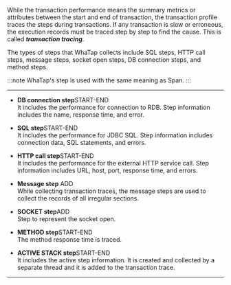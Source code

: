 While the transaction performance means the summary metrics or attributes between the start and end of transaction, the transaction profile traces the steps during transactions. If any transaction is slow or erroneous, the execution records must be traced step by step to find the cause. This is called **_transaction tracing_**.

The types of steps that WhaTap collects include SQL steps, HTTP call steps, message steps, socket open steps, DB connection steps, and method steps. 

:::note
WhaTap's step is used with the same meaning as Span.
:::

---

-   **DB connection step**<span class='type'>START-END</span><br/>
      It includes the performance for connection to RDB. Step information includes the name, response time, and error.

-   **SQL step**<span class='type'>START-END</span><br/>
      It includes the performance for JDBC SQL. Step information includes connection data, SQL statements, and errors.

-   **HTTP call step**<span class='type'>START-END</span><br/>
      It includes the performance for the external HTTP service call. Step information includes URL, host, port, response time, and errors.

-   **Message step** <span class='type'>ADD</span><br/>
      While collecting transaction traces, the message steps are used to collect the records of all irregular sections.  

-   **SOCKET step**<span class='type'>ADD</span><br/>
      Step to represent the socket open.

-   **METHOD step**<span class='type'>START-END</span><br/>
      The method response time is traced.

-   **ACTIVE STACK step**<span class='type'>START-END</span><br/>
       It includes the active step information. It is created and collected by a separate thread and it is added to the transaction trace.

---
